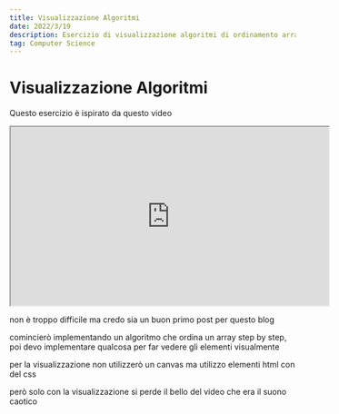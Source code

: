 ```yaml
---
title: Visualizzazione Algoritmi
date: 2022/3/19
description: Esercizio di visualizzazione algoritmi di ordinamento array.
tag: Computer Science
---
```



# Visualizzazione Algoritmi

Questo esercizio è ispirato da questo video

<iframe width="560" height="315" src="https://www.youtube.com/embed/kPRA0W1kECg"></iframe>

non è troppo difficile ma credo sia un buon primo post per questo blog

comincierò implementando un algoritmo che ordina un array step by step, poi devo implementare qualcosa per far vedere gli elementi visualmente

per la visualizzazione non utilizzerò un canvas ma utilizzo elementi html con del css

però solo con la visualizzazione si perde il bello del video che era il suono caotico

<ArrayVisual/>